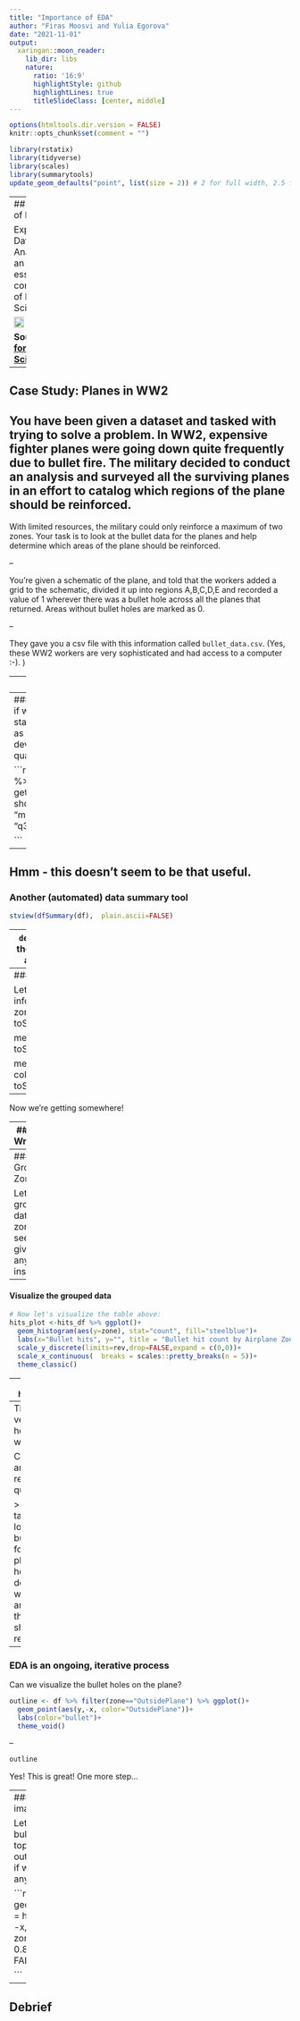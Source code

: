 ```yaml
---
title: "Importance of EDA"
author: "Firas Moosvi and Yulia Egorova"
date: "2021-11-01"
output:
  xaringan::moon_reader:
    lib_dir: libs
    nature:
      ratio: '16:9'
      highlightStyle: github
      highlightLines: true
      titleSlideClass: [center, middle]
---
```


```r
options(htmltools.dir.version = FALSE)
knitr::opts_chunk$set(comment = "")

library(rstatix)
library(tidyverse)
library(scales)
library(summarytools)
update_geom_defaults("point", list(size = 2)) # 2 for full width, 2.5 for half width
```

---
## Review of EDA

Exploratory Data Analysis is an essential component of Data Science.

<img src="EDA_RforDS.png" width="45%">

**Source: [R for Data Science](https://r4ds.had.co.nz/exploratory-data-analysis.html)**

---

## Case Study: Planes in WW2

You have been given a dataset and tasked with trying to solve a problem. In WW2, expensive fighter planes were going down quite frequently due to bullet fire. The military decided to conduct an analysis and surveyed all the surviving planes in an effort to catalog which regions of the plane should be reinforced. 
--

With limited resources, the military could only reinforce a maximum of two zones.
Your task is to look at the bullet data for the planes and help determine which areas of the plane should be reinforced.

--

You're given a schematic of the plane, and told that the workers added a grid to the schematic, divided it up into regions A,B,C,D,E and recorded a value of 1 wherever there was a bullet hole across all the planes that returned.
Areas without bullet holes are marked as 0. 

--

They gave you a csv file with this information called `bullet_data.csv`.
(Yes, these WW2 workers are very sophisticated and had access to a computer :-). )

---
### The Data

`bullet_data.csv` is available here: https://github.com/firasm/bits/raw/master/bullet_data.csv

```r
df <- read_csv("https://github.com/firasm/bits/raw/master/bullet_data.csv",show_col_types=FALSE)
  
head(df)

```

---
### Summary Statistics
Let's see if we can get some summary statistics about this dataset, such as the mean, median, standard deviation, minimum, and quartiles.

```r
# psych::describe(df)
df %>% get_summary_stats(type="full", show=c("n", "mean","median","sd","min","q1", "q3","max"))

```
--
Hmm - this doesn't seem to be that useful.
---
### Another (automated) data summary tool

```r
stview(dfSummary(df),  plain.ascii=FALSE)
```

--
`describe()` didn't quite organize the data like the way we wanted, and 
`dfSummary` is just overkill..

---
### Getting our hands dirty

Let's try and figure out some more info manually.
```r
message("The zones are: ", toString(sort(unique(df$zone))),"\n")

message("Columns are: ", toString(colnames(df)) ,"\n")

message("Values for 'bullet' column are ", toString(unique(df$bullet)),"\n")
```
--
Now we're getting somewhere!

---
### Data Wrangling

Let's wrangle the data a bit to try and see what's going on:
```r
# Lets convert zones of the plane to a a factor before starting the analysis
df$zone=as.factor(df$zone)
```

(ugh, factors.)

```r
# First, only consider the bullet 'hits':
hits_df<- df %>% filter(bullet==1)
head(hits_df)
```

---
#### Group by Zones

Let's group the data by zones and see if that gives us any insight
```r
# Then, let's group by the "zone" and look at the resulting dataframe
summary <- hits_df %>% group_by(zone) %>% count()
summary
```


---
#### Visualize the grouped data
```r
# Now let's visualize the table above:
hits_plot <-hits_df %>% ggplot()+
  geom_histogram(aes(y=zone), stat="count", fill="steelblue")+
  labs(x="Bullet hits", y="", title = "Bullet hit count by Airplane Zone")+
  scale_y_discrete(limits=rev,drop=FALSE,expand = c(0,0))+
  scale_x_continuous(  breaks = scales::pretty_breaks(n = 5))+
  theme_classic()
```
--
```r
hits_plot
```
--
This is all very helpful! Are we done? 

Can we answer the research question? 

> "Your task is to look at the bullet data for the planes and help determine which areas of the plane should be reinforced."


---
### EDA is an ongoing, iterative process

Can we visualize the bullet holes on the plane?

```r
outline <- df %>% filter(zone=="OutsidePlane") %>% ggplot()+
  geom_point(aes(y,-x, color="OutsidePlane"))+
  labs(color="bullet")+
  theme_void()
```

--

```r
outline
```

Yes! This is great! One more step...

---
#### The final image

Let's plot the bullet holes on top of the plane outline and see if we can see any trends.

```r

outline + geom_point(data = hits_df, aes(y, -x, colour = zone), alpha = 0.8, inherit.aes = FALSE)

```


---

## Debrief


